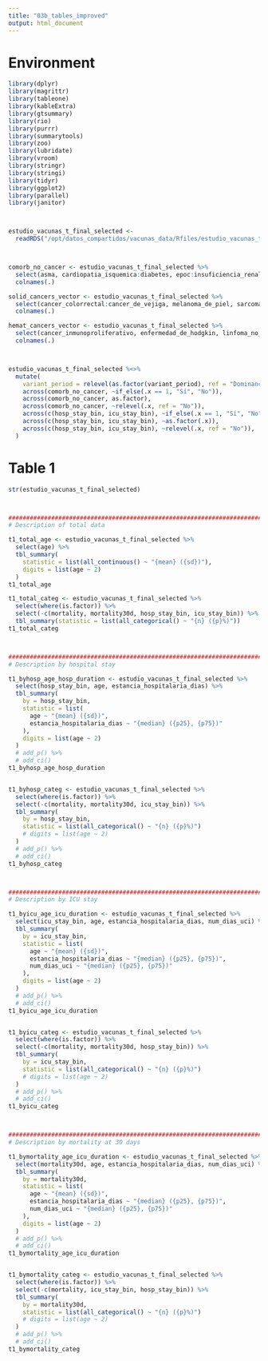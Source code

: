 ```yaml
---
title: "03b_tables_improved"
output: html_document
---
```


# Environment

```r
library(dplyr)
library(magrittr)
library(tableone)
library(kableExtra)
library(gtsummary)
library(rio)
library(purrr)
library(summarytools)
library(zoo)
library(lubridate)
library(vroom)
library(stringr)
library(stringi)
library(tidyr)
library(ggplot2)
library(parallel)
library(janitor)



estudio_vacunas_t_final_selected <- 
  readRDS("/opt/datos_compartidos/vacunas_data/Rfiles/estudio_vacunas_t_final_selected_manuscript.rds")



comorb_no_cancer <- estudio_vacunas_t_final_selected %>% 
  select(asma, cardiopatia_isquemica:diabetes, epoc:insuficiencia_renal_cronica, vih) %>% 
  colnames(.)

solid_cancers_vector <- estudio_vacunas_t_final_selected %>% 
  select(cancer_colorrectal:cancer_de_vejiga, melanoma_de_piel, sarcoma_de_kaposi) %>% 
  colnames(.)

hemat_cancers_vector <- estudio_vacunas_t_final_selected %>% 
  select(cancer_inmunoproliferativo, enfermedad_de_hodgkin, linfoma_no_hodgkin, leucemia) %>% 
  colnames(.)



estudio_vacunas_t_final_selected %<>% 
  mutate(
    variant_period = relevel(as.factor(variant_period), ref = "Dominance of Alpha variant"),
    across(comorb_no_cancer, ~if_else(.x == 1, "Sí", "No")),
    across(comorb_no_cancer, as.factor),
    across(comorb_no_cancer, ~relevel(.x, ref = "No")),
    across(c(hosp_stay_bin, icu_stay_bin), ~if_else(.x == 1, "Sí", "No")),
    across(c(hosp_stay_bin, icu_stay_bin), ~as.factor(.x)),
    across(c(hosp_stay_bin, icu_stay_bin), ~relevel(.x, ref = "No")),
  )
```

# Table 1

```r
str(estudio_vacunas_t_final_selected)



##############################################################################################################
# Description of total data

t1_total_age <- estudio_vacunas_t_final_selected %>%
  select(age) %>%
  tbl_summary(
    statistic = list(all_continuous() ~ "{mean} ({sd})"),
    digits = list(age ~ 2)
  )
t1_total_age

t1_total_categ <- estudio_vacunas_t_final_selected %>%
  select(where(is.factor)) %>%
  select(-c(mortality, mortality30d, hosp_stay_bin, icu_stay_bin)) %>% 
  tbl_summary(statistic = list(all_categorical() ~ "{n} ({p}%)"))
t1_total_categ



##############################################################################################################
# Description by hospital stay

t1_byhosp_age_hosp_duration <- estudio_vacunas_t_final_selected %>%
  select(hosp_stay_bin, age, estancia_hospitalaria_dias) %>%
  tbl_summary(
    by = hosp_stay_bin,
    statistic = list(
      age ~ "{mean} ({sd})",
      estancia_hospitalaria_dias ~ "{median} ({p25}, {p75})"
    ),
    digits = list(age ~ 2)
  )
  # add_p() %>% 
  # add_ci()
t1_byhosp_age_hosp_duration


t1_byhosp_categ <- estudio_vacunas_t_final_selected %>%
  select(where(is.factor)) %>%
  select(-c(mortality, mortality30d, icu_stay_bin)) %>% 
  tbl_summary(
    by = hosp_stay_bin,
    statistic = list(all_categorical() ~ "{n} ({p}%)")
    # digits = list(age ~ 2)
  )
  # add_p() %>% 
  # add_ci()
t1_byhosp_categ



##############################################################################################################
# Description by ICU stay

t1_byicu_age_icu_duration <- estudio_vacunas_t_final_selected %>%
  select(icu_stay_bin, age, estancia_hospitalaria_dias, num_dias_uci) %>%
  tbl_summary(
    by = icu_stay_bin,
    statistic = list(
      age ~ "{mean} ({sd})",
      estancia_hospitalaria_dias ~ "{median} ({p25}, {p75})",
      num_dias_uci ~ "{median} ({p25}, {p75})"
    ),
    digits = list(age ~ 2)
  )
  # add_p() %>% 
  # add_ci()
t1_byicu_age_icu_duration


t1_byicu_categ <- estudio_vacunas_t_final_selected %>%
  select(where(is.factor)) %>%
  select(-c(mortality, mortality30d, hosp_stay_bin)) %>% 
  tbl_summary(
    by = icu_stay_bin,
    statistic = list(all_categorical() ~ "{n} ({p}%)")
    # digits = list(age ~ 2)
  )
  # add_p() %>% 
  # add_ci()
t1_byicu_categ



##############################################################################################################
# Description by mortality at 30 days

t1_bymortality_age_icu_duration <- estudio_vacunas_t_final_selected %>%
  select(mortality30d, age, estancia_hospitalaria_dias, num_dias_uci) %>%
  tbl_summary(
    by = mortality30d,
    statistic = list(
      age ~ "{mean} ({sd})",
      estancia_hospitalaria_dias ~ "{median} ({p25}, {p75})",
      num_dias_uci ~ "{median} ({p25}, {p75})"
    ),
    digits = list(age ~ 2)
  )
  # add_p() %>% 
  # add_ci()
t1_bymortality_age_icu_duration


t1_bymortality_categ <- estudio_vacunas_t_final_selected %>%
  select(where(is.factor)) %>%
  select(-c(mortality, icu_stay_bin, hosp_stay_bin)) %>% 
  tbl_summary(
    by = mortality30d,
    statistic = list(all_categorical() ~ "{n} ({p}%)")
    # digits = list(age ~ 2)
  )
  # add_p() %>% 
  # add_ci()
t1_bymortality_categ
```


